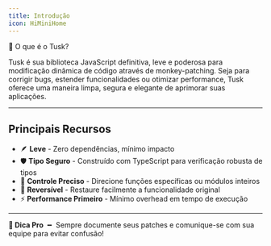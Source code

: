 ```yaml
---
title: Introdução
icon: HiMiniHome
---
```


<div className="w-full flex items-center justify-center"><span className="text-4xl font-bold">🦣 O que é o Tusk?</span></div>

Tusk é sua biblioteca JavaScript definitiva, leve e poderosa para modificação dinâmica de código através de <DynamicLink href="/docs/monkey-patching">monkey-patching</DynamicLink>. 
Seja para corrigir bugs, estender funcionalidades ou otimizar performance, Tusk oferece uma maneira limpa, segura e elegante de aprimorar suas aplicações.

---

## Principais Recursos
- 🪶 **Leve** - Zero dependências, mínimo impacto
- 🛡️ **Tipo Seguro** - Construído com TypeScript para verificação robusta de tipos
- 🎯 **Controle Preciso** - Direcione funções específicas ou módulos inteiros
- 🔄 **Reversível** - Restaure facilmente a funcionalidade original
- ⚡ **Performance Primeiro** - Mínimo overhead em tempo de execução

---

**🧠 Dica Pro** ╺╸ Sempre documente seus patches e comunique-se com sua equipe para evitar confusão!